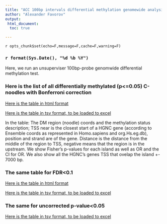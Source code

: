 ```yaml
---
title: "ACC 100bp intervals differential methylation genomewide analysis, HNCSS project-style report"
author: "Alexander Favorov"
output: 
 html_document:
  toc: true 

---
```

`r opts_chunk$set(echo=F,message=F,cache=F,warning=F)`
<!-- cache is off, we save all the neccessary things in Rda -->

### `r format(Sys.Date(), "%d %b %Y")` 

Here, we run an unsuperviser 100bp-probe genomwide differential methylation test.

### Here is the list of all differentially methylated (p<=0.05) C-noodles with Bonferroni correction


<a href=./noodles.C.annotation.bonf.html>Here is the table in html format</a>

<a download href=./noodles.C.annotation.bonf.tsv>Here is the table in tsv format, to be loaded to excel</a>

In the table: 
The DM region (noodle) coords and the methylation status description; TSS near is the closest start of a HGNC gene (according to Ensemble coords as represented in Homo.sapiens and org.Hs.eg.db), position and strand are of the gene. Distance is the distance from the middle of the region to TSS, negative means that the region is in the upstream.
We show Fisher's p-values for each island as well as OR and the CI for OR.
We also show all the HGNC's genes TSS that ovelap the island +- 7000 bp.


### The same table for FDR<0.1

<a href=./noodles.C.annotation.fdr.html>Here is the table in html format</a>

<a download href=./noodles.C.annotation.fdr.tsv>Here is the table in tsv format, to be loaded to excel</a>

### The same for uncorrected p-value<0.05

<a download href=./noodles.C.annotation.uncorr.tsv>Here is the table in tsv format, to be loaded to excel</a>


